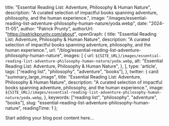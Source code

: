 
  title: "Essential Reading List: Adventure, Philosophy & Human Nature",
  description: "A curated selection of impactful books spanning adventure, philosophy, and the human experience.",
  image: "/images/essential-reading-list-adventure-philosophy-human-nature/yoda.webp",
  date: "2024-11-05",
  author: "Patrick Prunty",
  authorUrl: "https://patrickprunty.com/about",
  openGraph: {
    title: "Essential Reading List: Adventure, Philosophy & Human Nature",
    description: "A curated selection of impactful books spanning adventure, philosophy, and the human experience.",
    url: "/blog/essential-reading-list-adventure-philosophy-human-nature",
    images: [
      {
        url: `${SITE_URL}/images/essential-reading-list-adventure-philosophy-human-nature/yoda.webp`,
        alt: "Essential Reading List: Adventure, Philosophy & Human Nature",
      },
    ],
    type: 'article',
    tags: ["reading list", "philosophy", "adventure", "books"],
  },
  twitter: {
    card: "summary_large_image",
    title: "Essential Reading List: Adventure, Philosophy & Human Nature",
    description: "A curated selection of impactful books spanning adventure, philosophy, and the human experience.",
    image: `${SITE_URL}/images/essential-reading-list-adventure-philosophy-human-nature/yoda.webp`,
  },
  keywords: ["reading list", "philosophy", "adventure", "books"],
  slug: "essential-reading-list-adventure-philosophy-human-nature",
  readingTime: 1
};

Start adding your blog post content here...
